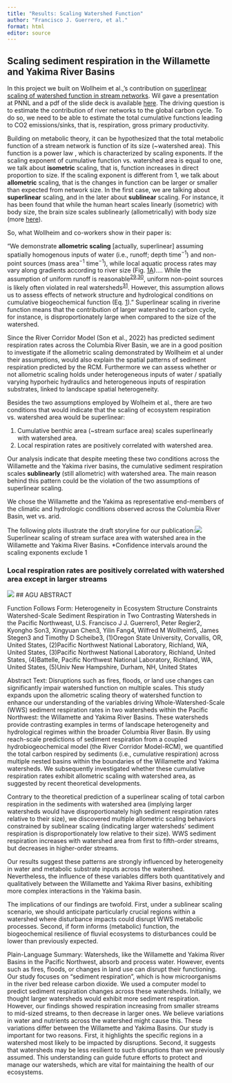 ```yaml
---
title: "Results: Scaling Watershed Function"
author: "Francisco J. Guerrero, et al."
format: html
editor: source
---
```


## Scaling sediment respiration in the Willamette and Yakima River Basins

In this project we built on Wollheim et al.,'s contribution on [superlinear scaling of watershed function in stream networks](https://www.nature.com/articles/s41467-022-28630-z#:~:text=Superlinear%20scaling%20of%20cumulative%20biogeochemical,rivers%20within%20the%20Earth%20system.). Wil gave a presentation at PNNL and a pdf of the slide deck is available [here](https://github.com/Scaling-Watershed-Function/1-swf-knowledge.base/blob/main/visual_assets/4_seminars_presentations/wollheim_23_pnnl_scaling_seminar.pdf). The driving question is to estimate the contribution of river networks to the global carbon cycle. To do so, we need to be able to estimate the total cumulative functions leading to CO2 emissions/sinks, that is, respiration, gross primary productivity.

Building on metabolic theory, it can be hypothesized that the total metabolic function of a stream network is function of its size (\~watershed area). This function is a power law , which is characterized by scaling exponents. If the scaling exponent of cumulative function vs. watershed area is equal to one, we talk about **isometric** scaling, that is, function increases in direct proportion to size. If the scaling exponent is different from 1, we talk about **allometric** scaling, that is the changes in function can be larger or smaller than expected from network size. In the first case, we are talking about **superlinear** scaling, and in the later about **sublinear** scaling. For instance, it has been found that while the human heart scales linearly (isometric) with body size, the brain size scales sublinearly (allometrically) with body size (more [here](https://www.nature.com/scitable/knowledge/library/allometry-the-study-of-biological-scaling-13228439/)).

So, what Wollheim and co-workers show in their paper is:

"We demonstrate **allometric scaling** \[actually, superlinear\] assuming spatially homogenous inputs of water (i.e., runoff; depth time^−1^) and non-point sources (mass area^−1^ time^−1^), while local aquatic process rates may vary along gradients according to river size (Fig. [1A](https://www.nature.com/articles/s41467-022-28630-z#Fig1)).... While the assumption of uniform runoff is reasonable^[29](https://www.nature.com/articles/s41467-022-28630-z#ref-CR29 "Winston, W. E. & Criss, R. E. Dependence of mean and peak streamflow on basin area in the conterminous United States. J. Earth Sci. 27, 83–88 (2016)."),[30](https://www.nature.com/articles/s41467-022-28630-z#ref-CR30 "Galster, J. C. Natural and anthropogenic influences on the scaling of discharge with drainage area for multiple watersheds. Geosphere 3, 260–271 (2007).")^, uniform non-point sources is likely often violated in real watersheds^[31](https://www.nature.com/articles/s41467-022-28630-z#ref-CR31 "Mineau, M. M., Wollheim, W. M. & Stewart, R. J. An index to characterize the spatial distribution of land use within watersheds and implications for river network nutrient removal and export. Geophys. Res. Lett. 42, 10, (2015).")^. However, this assumption allows us to assess effects of network structure and hydrological conditions on cumulative biogeochemical function (Eq. [1](https://www.nature.com/articles/s41467-022-28630-z#Equ1))." Superlinear scaling in riverine function means that the contribution of larger watershed to carbon cycle, for instance, is disproportionately large when compared to the size of the watershed.

Since the River Corridor Model (Son et al., 2022) has predicted sediment respiration rates across the Columbia River Basin, we are in a good position to investigate if the allometric scaling demonstrated by Wollheim et al under their assumptions, would also explain the spatial patterns of sediment respiration predicted by the RCM. Furthermore we can assess whether or not allometric scaling holds under heterogeneous inputs of water / spatially varying hyporheic hydraulics and heterogeneous inputs of respiration substrates, linked to landscape spatial heterogeneity.

Besides the two assumptions employed by Wolheim et al., there are two conditions that would indicate that the scaling of ecosystem respiration vs. watershed area would be superlinear:

1.  Cumulative benthic area (\~stream surface area) scales superlinearly with watershed area.
2.  Local respiration rates are positively correlated with watershed area.

Our analysis indicate that despite meeting these two conditions across the Willamette and the Yakima river basins, the cumulative sediment respiration scales **sublinearly** (still allometric) with watershed area. The main reason behind this pattern could be the violation of the two assumptions of superlinear scaling.

We chose the Willamette and the Yakima as representative end-members of the climatic and hydrologic conditions observed across the Columbia River Basin, wet vs. arid.

The following plots illustrate the draft storyline for our publication:![](images/guerrero_etal_23_stream_sa_scaling.png)Superlinear scaling of stream surface area with watershed area in the Willamette and Yakima River Basins. \*Confidence intervals around the scaling exponents exclude 1

### Local respiration rates are positively correlated with watershed area except in larger streams

![](https://raw.githubusercontent.com/Scaling-Watershed-Function/2-swf-analytical.engine/main/scaling_analysis_willamette_yakima/results/guerrero_etal_23_scaling_local_respiration_rates.svg)
## AGU ABSTRACT

Function Follows Form: Heterogeneity in Ecosystem Structure Constraints Watershed-Scale Sediment Respiration in Two Contrasting Watersheds in the Pacific Northweast, U.S. Francisco J J. Guerrero1, Peter Regier2, Kyongho Son3, Xingyuan Chen3, Yilin Fang4, Wilfred M Wollheim5, James Stegen3 and Timothy D Scheibe3, (1)Oregon State University, Corvallis, OR, United States, (2)Pacific Northwest National Laboratory, Richland, WA, United States, (3)Pacific Northwest National Laboratory, Richland, United States, (4)Battelle, Pacific Northwest National Laboratory, Richland, WA, United States, (5)Univ New Hampshire, Durham, NH, United States

Abstract Text: Disruptions such as fires, floods, or land use changes can significantly impair watershed function on multiple scales. This study expands upon the allometric scaling theory of watershed function to enhance our understanding of the variables driving Whole-Watershed-Scale (WWS) sediment respiration rates in two watersheds within the Pacific Northwest: the Willamette and Yakima River Basins. These watersheds provide contrasting examples in terms of landscape heterogeneity and hydrological regimes within the broader Columbia River Basin. By using reach-scale predictions of sediment respiration from a coupled hydrobiogeochemical model (the River Corridor Model-RCM), we quantified the total carbon respired by sediments (i.e., cumulative respiration) across multiple nested basins within the boundaries of the Willamette and Yakima watersheds. We subsequently investigated whether these cumulative respiration rates exhibit allometric scaling with watershed area, as suggested by recent theoretical developments.

Contrary to the theoretical prediction of a superlinear scaling of total carbon respiration in the sediments with watershed area (implying larger watersheds would have disproportionately high sediment respiration rates relative to their size), we discovered multiple allometric scaling behaviors constrained by sublinear scaling (indicating larger watersheds' sediment respiration is disproportionately low relative to their size). WWS sediment respiration increases with watershed area from first to fifth-order streams, but decreases in higher-order streams.

Our results suggest these patterns are strongly influenced by heterogeneity in water and metabolic substrate inputs across the watershed. Nevertheless, the influence of these variables differs both quantitatively and qualitatively between the Willamette and Yakima River basins, exhibiting more complex interactions in the Yakima basin.

The implications of our findings are twofold. First, under a sublinear scaling scenario, we should anticipate particularly crucial regions within a watershed where disturbance impacts could disrupt WWS metabolic processes. Second, if form informs (metabolic) function, the biogeochemical resilience of fluvial ecosystems to disturbances could be lower than previously expected.

Plain-Language Summary: Watersheds, like the Willamette and Yakima River Basins in the Pacific Northwest, absorb and process water. However, events such as fires, floods, or changes in land use can disrupt their functioning. Our study focuses on "sediment respiration", which is how microorganisms in the river bed release carbon dioxide. We used a computer model to predict sediment respiration changes across these watersheds. Initially, we thought larger watersheds would exhibit more sediment respiration. However, our findings showed respiration increasing from smaller streams to mid-sized streams, to then decrease in larger ones. We believe variations in water and nutrients across the watershed might cause this. These variations differ between the Willamette and Yakima Basins. Our study is important for two reasons. First, it highlights the specific regions in a watershed most likely to be impacted by disruptions. Second, it suggests that watersheds may be less resilient to such disruptions than we previously assumed. This understanding can guide future efforts to protect and manage our watersheds, which are vital for maintaining the health of our ecosystems.
